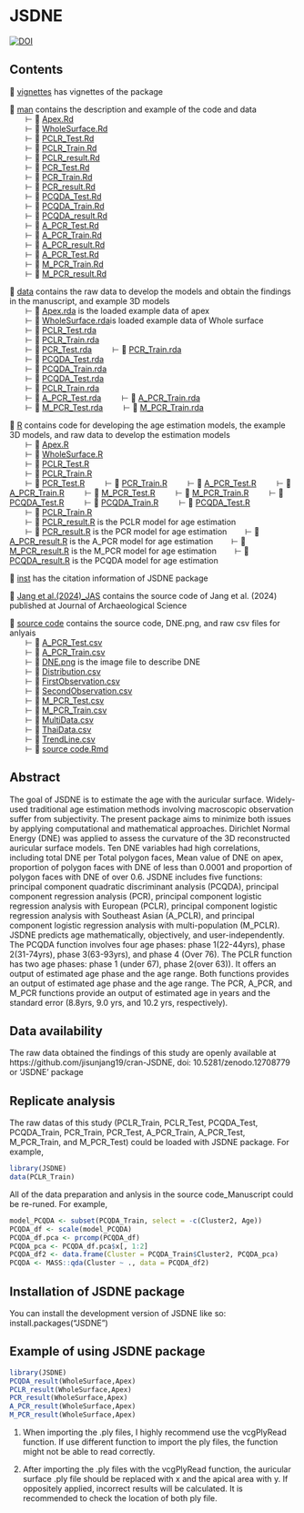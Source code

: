 
# JSDNE

<!-- badges: start -->
[![DOI](https://zenodo.org/badge/DOI/10.5281/zenodo.12708779.svg)](https://doi.org/10.5281/zenodo.12708779)
<!-- badges: end -->

## Contents

📂 [vignettes](/vignettes) has vignettes of the package\

📂 [man](/man) contains the description and example of the code and data\
  ⊢ 📄 [Apex.Rd](/man/Apex.Rd)\
  ⊢ 📄 [WholeSurface.Rd](/man/WholeSurface.Rd)\
  ⊢ 📄 [PCLR_Test.Rd](/man/PCLR_Test.Rd)\
  ⊢ 📄 [PCLR_Train.Rd](/man/PCLR_Train.Rd)\
  ⊢ 📄 [PCLR_result.Rd](/man/PCLR_result.Rd)\
  ⊢ 📄 [PCR_Test.Rd](/man/PCR_Test.Rd)\
  ⊢ 📄 [PCR_Train.Rd](/man/PCR_Train.Rd)\
  ⊢ 📄 [PCR_result.Rd](/man/PCR_result.Rd)\
  ⊢ 📄 [PCQDA_Test.Rd](/man/PCQDA_Test.Rd)\
  ⊢ 📄 [PCQDA_Train.Rd](/man/PCQDA_Train.Rd)\
  ⊢ 📄 [PCQDA_result.Rd](/man/PCQDA_result.Rd)\
  ⊢ 📄 [A_PCR_Test.Rd](/man/PCR_Test.Rd)\
  ⊢ 📄 [A_PCR_Train.Rd](/man/PCR_Train.Rd)\
  ⊢ 📄 [A_PCR_result.Rd](/man/PCR_result.Rd)\
  ⊢ 📄 [A_PCR_Test.Rd](/man/PCR_Test.Rd)\
  ⊢ 📄 [M_PCR_Train.Rd](/man/PCR_Train.Rd)\
  ⊢ 📄 [M_PCR_result.Rd](/man/PCR_result.Rd)\

📂 [data](/data) contains the raw data to develop the models and obtain the findings in the manuscript, and example 3D models\
  ⊢ 📄 [Apex.rda](/data/Apex.rda) is the loaded example data of apex\
  ⊢ 📄 [WholeSurface.rda](/data/WholeSurface.rda)is loaded example data of Whole surface\
  ⊢ 📄 [PCLR_Test.rda](/data/PCLR_Test.rda)\
  ⊢ 📄 [PCLR_Train.rda](/data/PCLR_Train.rda)\
  ⊢ 📄 [PCR_Test.rda](/data/PCR_Test.rda)\ 
  ⊢ 📄 [PCR_Train.rda](/data/PCR_Train.rda)\
  ⊢ 📄 [PCQDA_Test.rda](/data/PCQDA_Test.rda)\
  ⊢ 📄 [PCQDA_Train.rda](/data/PCQDA_Train.rda)\
  ⊢ 📄 [PCQDA_Test.rda](/data/PCQDA_Test.rda)\
  ⊢ 📄 [PCLR_Train.rda](/data/PCLR_Train.rda)\
  ⊢ 📄 [A_PCR_Test.rda](/data/PCR_Test.rda)\ 
  ⊢ 📄 [A_PCR_Train.rda](/data/PCR_Train.rda)\
  ⊢ 📄 [M_PCR_Test.rda](/data/PCR_Test.rda)\ 
  ⊢ 📄 [M_PCR_Train.rda](/data/PCR_Train.rda)\


📂 [R](/R) contains code for developing the age estimation models, the example 3D models, and raw data to develop the estimation models\
  ⊢ 📄 [Apex.R](/R/Apex.R)\
  ⊢ 📄 [WholeSurface.R](/R/WholeSurface.R)\
  ⊢ 📄 [PCLR_Test.R](/R/PCLR_Test.R)\
  ⊢ 📄 [PCLR_Train.R](/R/PCLR_Train.R)\
  ⊢ 📄 [PCR_Test.R](/R/PCR_Test.R)\ 
  ⊢ 📄 [PCR_Train.R](/R/PCR_Train.R)\ 
  ⊢ 📄 [A_PCR_Test.R](/R/PCR_Test.R)\ 
  ⊢ 📄 [A_PCR_Train.R](/R/PCR_Train.R)\ 
  ⊢ 📄 [M_PCR_Test.R](/R/PCR_Test.R)\ 
  ⊢ 📄 [M_PCR_Train.R](/R/PCR_Train.R)\ 
  ⊢ 📄 [PCQDA_Test.R](/R/PCQDA_Test.R)\ 
  ⊢ 📄 [PCQDA_Train.R](/R/PCQDA_Train.R)\ 
  ⊢ 📄 [PCQDA_Test.R](/R/PCQDA_Test.R)\
  ⊢ 📄 [PCLR_Train.R](/R/PCLR_Train.R)\
  ⊢ 📄 [PCLR_result.R](/R/PCLR_result.R) is the PCLR model for age estimation\
  ⊢ 📄 [PCR_result.R](/R/PCR_result.R) is the PCR model for age estimation
  ⊢ 📄 [A_PCR_result.R](/R/PCR_result.R) is the A_PCR model for age estimation
  ⊢ 📄 [M_PCR_result.R](/R/PCR_result.R) is the M_PCR model for age estimation
  ⊢ 📄 [PCQDA_result.R](/R/PCQDA_result.R) is the PCQDA model for age estimation\

📂 [inst](/inst) has the citation information of JSDNE package\

📂 [Jang et al.(2024)_JAS](/Jang et al.(2024)_JAS) contains the source code of Jang et al. (2024) published at Journal of Archaeological Science\

📂 [source code](/source code) contains the source code, DNE.png, and raw csv files for anlyais\
  ⊢ 📄 [A_PCR_Test.csv](/source code/A_PCR_Test.csv)\
  ⊢ 📄 [A_PCR_Train.csv](/source code/A_PCR_Train.csv)\
  ⊢ 📄 [DNE.png](/source code/DNE.png) is the image file to describe DNE\
  ⊢ 📄 [Distribution.csv](/source code/Distribution.csv)\
  ⊢ 📄 [FirstObservation.csv](/source code/FirstObservation.csv)\
  ⊢ 📄 [SecondObservation.csv](/source code/SecondObservation.csv)\
  ⊢ 📄 [M_PCR_Test.csv](/source code/M_PCR_Test.csv)\
  ⊢ 📄 [M_PCR_Train.csv](/source code/M_PCR_Train.csv)\
  ⊢ 📄 [MultiData.csv](/source code/MultiData.csv)\
  ⊢ 📄 [ThaiData.csv](/source code/ThaiData.csv)\
  ⊢ 📄 [TrendLine.csv](/source code/TrendLine.csv)\
  ⊢ 📄 [source code.Rmd](/source code/source code.Rmd)\

## Abstract

The goal of JSDNE is to estimate the age with the auricular surface. Widely-used traditional age estimation methods involving macroscopic 
observation suffer from subjectivity. The present package aims to minimize both issues by applying computational and mathematical approaches.
Dirichlet Normal Energy (DNE) was applied to assess the curvature of the 3D reconstructed auricular surface models. Ten DNE variables had high 
correlations, including total DNE per Total polygon faces, Mean value of DNE on apex, proportion of polygon faces with DNE of less than 0.0001 
and proportion of polygon faces with DNE of over 0.6. JSDNE includes five functions: principal component quadratic discriminant analysis (PCQDA),
principal component regression analysis (PCR), principal component logistic regression analysis with European (PCLR), principal component 
logistic regression analysis with Southeast Asian (A_PCLR), and principal component logistic regression analysis with multi-population (M_PCLR). 
JSDNE predicts age mathematically, objectively, and user-independently. The PCQDA function involves four age phases: phase 1(22-44yrs), 
phase 2(31-74yrs), phase 3(63-93yrs), and phase 4 (Over 76). The PCLR function has two age phases: phase 1 (under 67), phase 2(over 63)). It offers
an output of estimated age phase and the age range. Both functions provides an output of estimated age phase and the age range. The PCR, A_PCR, 
and M_PCR functions provide an output of estimated age in years and the standard error (8.8yrs, 9.0 yrs, and 10.2 yrs, respectively). 

## Data availability

The raw data obtained the findings of this study are openly available at https://github.com/jisunjang19/cran-JSDNE, doi: 10.5281/zenodo.12708779 
or ‘JSDNE’ package

## Replicate analysis

The raw datas of this study (PCLR_Train, PCLR_Test, PCQDA_Test, PCQDA_Train, PCR_Train, PCR_Test, A_PCR_Train, A_PCR_Test, M_PCR_Train, and M_PCR_Test)
could be loaded with JSDNE package. For example,

```r
library(JSDNE)
data(PCLR_Train)
`````

All of the data preparation and anlysis in the source code_Manuscript could be re-runed. For example, 

``` r
model_PCQDA <- subset(PCQDA_Train, select = -c(Cluster2, Age))
PCQDA_df <- scale(model_PCQDA)
PCQDA_df.pca <- prcomp(PCQDA_df)
PCQDA_pca <- PCQDA_df.pca$x[, 1:2]
PCQDA_df2 <- data.frame(Cluster = PCQDA_Train$Cluster2, PCQDA_pca)
PCQDA <- MASS::qda(Cluster ~ ., data = PCQDA_df2)
```

## Installation of JSDNE package

You can install the development version of JSDNE like so: install.packages("JSDNE")

## Example of using JSDNE package

```r
library(JSDNE)
PCQDA_result(WholeSurface,Apex)
PCLR_result(WholeSurface,Apex)
PCR_result(WholeSurface,Apex)
A_PCR_result(WholeSurface,Apex)
M_PCR_result(WholeSurface,Apex)
```

1. When importing the .ply files, I highly recommend use the vcgPlyRead function. If use different function to import the ply files, 
the function might not be able to read correctly. 

2. After importing the .ply files with the vcgPlyRead function, the auricular surface .ply file should be replaced with x and the apical 
area with y. If oppositely applied, incorrect results will be calculated. It is recommended to check the location of both ply file.




